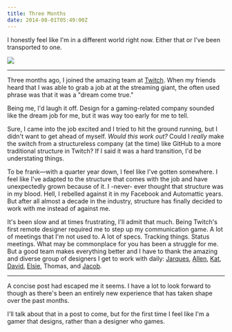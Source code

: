 ```yaml
---
title: Three Months
date: 2014-08-01T05:49:00Z
---
```


I honestly feel like I'm in a different world right now. Either that or I've been transported to one.

![](https://s3.amazonaws.com/ooomf-com-files/F9g2FiPUSyC7IybhyI2p_09.jpg)

---

Three months ago, I joined the amazing team at [Twitch][1]. When my friends heard that I was able to grab a job at at the streaming giant, the often used phrase was that it was a "dream come true."

Being me, I'd laugh it off. Design for a gaming-related company sounded like the dream job for me, but it was way too early for me to tell.

Sure, I came into the job excited and I tried to hit the ground running, but I didn't want to get ahead of myself. _Would this work out?_ Could I _really_ make the switch from a structureless company (at the time) like GitHub to a more traditional structure in Twitch? If I said it was a hard transition, I'd be understating things.

To be frank—with a quarter year down, I feel like I've gotten somewhere. I feel like I've adapted to the structure that comes with the job and have unexpectedly grown because of it. I -never- ever thought that structure was in my blood. Hell, I rebelled against it in my Facebook and Automattic years. But after all almost a decade in the industry, structure has finally decided to work with me instead of against me.

It's been slow and at times frustrating, I'll admit that much. Being Twitch's first remote designer required me to step up my communication game. A lot of meetings that I'm not used to. A lot of specs. Tracking things. Status meetings. What may be commonplace for you has been a struggle for me. But a good team makes everything better and I have to thank the amazing and diverse group of designers I get to work with daily: [Jarques][2], [Allen][3], [Kat][4], [David][5], [Elsie][6], Thomas, and [Jacob][7].

---

A concise post had escaped me it seems. I have a lot to look forward to though as there's been an entirely new experience that has taken shape over the past months.

I'll talk about that in a post to come, but for the first time I feel like I'm a gamer that designs, rather than a designer who games.

[1]: http://twitch.tv/
[2]: https://twitter.com/jarques
[3]: https://twitter.com/allenhklee
[4]: https://twitter.com/herine_
[5]: https://twitter.com/mucx
[6]: https://twitter.com/omgelsie
[7]: https://twitter.com/squelch
